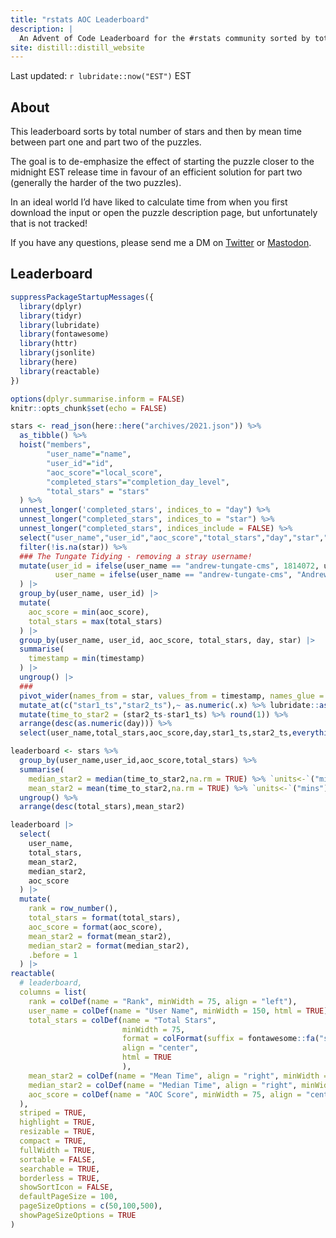 ```yaml
---
title: "rstats AOC Leaderboard"
description: |
  An Advent of Code Leaderboard for the #rstats community sorted by total stars and average time to complete.
site: distill::distill_website
---
```


Last updated: `r lubridate::now("EST")` EST

## About

This leaderboard sorts by total number of stars and then by mean time between part one and part two of the puzzles. 

The goal is to de-emphasize the effect of starting the puzzle closer to the midnight EST release time in favour of an efficient solution for part two (generally the harder of the two puzzles).

In an ideal world I'd have liked to calculate time from when you first download the input or open the puzzle description page, but unfortunately that is not tracked!

If you have any questions, please send me a DM on [Twitter](https://twitter.com/_TanHo) or [Mastodon](https://fosstodon.org/@tanho).

## Leaderboard

```r
suppressPackageStartupMessages({
  library(dplyr)
  library(tidyr)
  library(lubridate)
  library(fontawesome)
  library(httr)
  library(jsonlite)
  library(here)
  library(reactable)
})

options(dplyr.summarise.inform = FALSE)
knitr::opts_chunk$set(echo = FALSE)
```

```r
stars <- read_json(here::here("archives/2021.json")) %>% 
  as_tibble() %>% 
  hoist("members",
        "user_name"="name",
        "user_id"="id",
        "aoc_score"="local_score",
        "completed_stars"="completion_day_level",
        "total_stars" = "stars"
  ) %>% 
  unnest_longer('completed_stars', indices_to = "day") %>% 
  unnest_longer("completed_stars", indices_to = "star") %>% 
  unnest_longer("completed_stars", indices_include = FALSE) %>% 
  select("user_name","user_id","aoc_score","total_stars","day","star","timestamp"="completed_stars") %>%
  filter(!is.na(star)) %>% 
  ### The Tungate Tidying - removing a stray username!
  mutate(user_id = ifelse(user_name == "andrew-tungate-cms", 1814072, user_id),
          user_name = ifelse(user_name == "andrew-tungate-cms", "Andrew Tungate", user_name)
  ) |>
  group_by(user_name, user_id) |> 
  mutate(
    aoc_score = min(aoc_score),
    total_stars = max(total_stars)
  ) |> 
  group_by(user_name, user_id, aoc_score, total_stars, day, star) |> 
  summarise(
    timestamp = min(timestamp)
  ) |> 
  ungroup() |> 
  ### 
  pivot_wider(names_from = star, values_from = timestamp, names_glue = "star{star}_ts") %>% 
  mutate_at(c("star1_ts","star2_ts"),~ as.numeric(.x) %>% lubridate::as_datetime(tz = "America/Toronto")) %>% 
  mutate(time_to_star2 = (star2_ts-star1_ts) %>% round(1)) %>% 
  arrange(desc(as.numeric(day))) %>% 
  select(user_name,total_stars,aoc_score,day,star1_ts,star2_ts,everything())

leaderboard <- stars %>% 
  group_by(user_name,user_id,aoc_score,total_stars) %>% 
  summarise(
    median_star2 = median(time_to_star2,na.rm = TRUE) %>% `units<-`("mins") %>%  round(1),
    mean_star2 = mean(time_to_star2,na.rm = TRUE) %>% `units<-`("mins") %>% round(1)) %>% 
  ungroup() %>% 
  arrange(desc(total_stars),mean_star2)
```
```r
leaderboard |> 
  select(
    user_name,
    total_stars,
    mean_star2,
    median_star2,
    aoc_score
  ) |> 
  mutate(
    rank = row_number(),
    total_stars = format(total_stars),
    aoc_score = format(aoc_score),
    mean_star2 = format(mean_star2),
    median_star2 = format(median_star2),
    .before = 1
  ) |> 
reactable(
  # leaderboard,
  columns = list(
    rank = colDef(name = "Rank", minWidth = 75, align = "left"),
    user_name = colDef(name = "User Name", minWidth = 150, html = TRUE),
    total_stars = colDef(name = "Total Stars",
                         minWidth = 75,
                         format = colFormat(suffix = fontawesome::fa("star", fill = "#FABC2A")),
                         align = "center",
                         html = TRUE
                         ),
    mean_star2 = colDef(name = "Mean Time", align = "right", minWidth = 75),
    median_star2 = colDef(name = "Median Time", align = "right", minWidth = 75),
    aoc_score = colDef(name = "AOC Score", minWidth = 75, align = "center")
  ),
  striped = TRUE,
  highlight = TRUE,
  resizable = TRUE,
  compact = TRUE,
  fullWidth = TRUE,
  sortable = FALSE,
  searchable = TRUE,
  borderless = TRUE,
  showSortIcon = FALSE,
  defaultPageSize = 100,
  pageSizeOptions = c(50,100,500),
  showPageSizeOptions = TRUE
)
```

